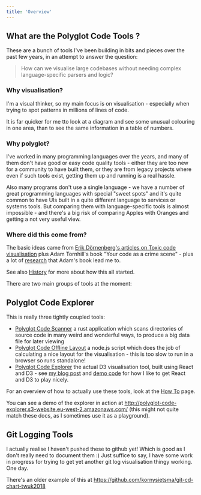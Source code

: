 ```yaml
---
title: 'Overview'
---
```


## What are the Polyglot Code Tools ?

These are a bunch of tools I've been building in bits and pieces over the past few years, in an attempt to answer the question:

> How can we visualise large codebases without needing complex language-specific parsers and logic?

### Why visualisation?

I'm a visual thinker, so my main focus is on visualisation - especially when trying to spot patterns in millions of lines of code.

It is far quicker for me tto look at a diagram and see some unusual colouring in one area, than to see the same information in a table of numbers.

### Why polyglot?

I've worked in many programming languages over the years, and many of them don't have good or easy code quality tools - either they are too new for a community to have built them, or they are from legacy projects where even if such tools exist, getting them up and running is a real hassle.

Also many programs don't use a single language - we have a number of great programming languages with special "sweet spots" and it's quite common to have UIs built in a quite different language to services or systems tools.  But comparing them with language-specific tools is almost impossible - and there's a big risk of comparing Apples with Oranges and getting a not very useful view.

### Where did this come from?

The basic ideas came from [Erik Dörnenberg's articles on Toxic code visualisation](https://erik.doernenburg.com/2013/06/toxicity-reloaded/) plus Adam Tornhill's book "Your code as a crime scene" <Citation to='Tor15'></Citation> - plus a lot of [research](/bibliography) that Adam's book lead me to.

See also [History](/history) for more about how this all started.

There are two main groups of tools at the moment:

## Polyglot Code Explorer

This is really three tightly coupled tools:

* [Polyglot Code Scanner](/tools/scanner/description) a rust application which scans directories of source code in many weird and wonderful ways, to produce a big data file for later viewing
* [Polyglot Code Offline Layout](/tools/layout/description) a node.js script which does the job of calculating a nice layout for the visualisation - this is too slow to run in a browser so runs standalone!
* [Polyglot Code Explorer](/tools/explorer/description) the actual D3 visualisation tool, built using React and D3 - see [my blog post](https://blog.korny.info/2020/07/19/better-d3-with-react.html) and [demo code](https://github.com/kornysietsma/d3-react-demo) for how I like to get React and D3 to play nicely.

For an overview of how to actually use these tools, look at the [How To](/tools/explorer/howto) page.

You can see a demo of the explorer in action at <http://polyglot-code-explorer.s3-website.eu-west-2.amazonaws.com/> (this might not quite match these docs, as I sometimes use it as a playground).

## Git Logging Tools

I actually realise I haven't pushed these to github yet! Which is good as I don't really need to document them :) Just suffice to say, I have some work in progress for trying to get yet another git log visualisation thingy working.  One day.

There's an older example of this at <https://github.com/kornysietsma/git-cd-chart-twuk2018>


